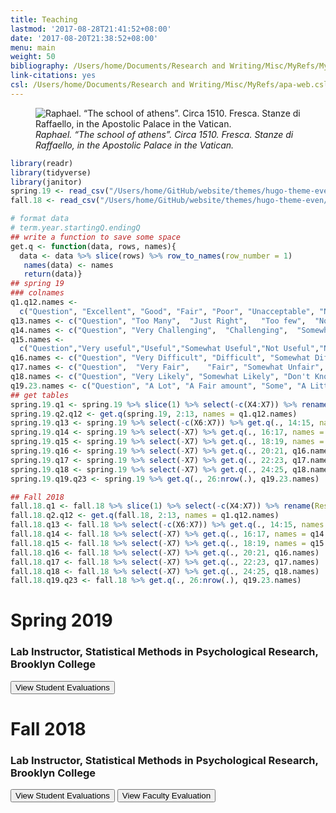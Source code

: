 ```yaml
---
title: Teaching
lastmod: '2017-08-28T21:41:52+08:00'
date: '2017-08-20T21:38:52+08:00'
menu: main
weight: 50
bibliography: /Users/home/Documents/Research and Writing/Misc/MyRefs/MyRefs.bib
link-citations: yes
csl: /Users/home/Documents/Research and Writing/Misc/MyRefs/apa-web.csl
---
```


![<i>Raphael. “The school of athens”. Circa 1510. Fresca. Stanze di Raffaello, in the Apostolic Palace in the Vatican.</i>](/img/athens.jpg)

```r
library(readr)
library(tidyverse)
library(janitor)
spring.19 <- read_csv("/Users/home/GitHub/website/themes/hugo-theme-even/static/data/spring19.csv")
fall.18 <- read_csv("/Users/home/GitHub/website/themes/hugo-theme-even/static/data/fall18.csv")

# format data
# term.year.startingQ.endingQ
## write a function to save some space
get.q <- function(data, rows, names){
  data <- data %>% slice(rows) %>% row_to_names(row_number = 1)
   names(data) <- names
   return(data)}
## spring 19
### colnames
q1.q12.names <- 
  c("Question", "Excellent", "Good", "Fair", "Poor", "Unacceptable", "Not applicable", "Responses")
q13.names <- c("Question", "Too Many", 	"Just Right",	"Too few",	"Not Applicable", "Responses")
q14.names <- c("Question", "Very Challenging",	"Challenging",	"Somewhat Challenging",	"Not Challenging", "Not Applicable",  "Responses")
q15.names <- 
  c("Question","Very useful","Useful","Somewhat Useful","Not Useful","Not Applicable", "Responses")
q16.names <- c("Question", "Very Difficult", "Difficult", "Somewhat Difficult",	"Not Difficult",	"Not Applicable", "Responses")
q17.names <- c("Question",	"Very Fair",	"Fair",	"Somewhat Unfair", "Unfair",	"Not Applicable", "Responses")
q18.names <- c("Question", "Very Likely", "Somewhat Likely", "Don't Know", "Somewhat Unlikely", "Very Unlikely", "Responses")
q19.23.names <- c("Question", "A Lot", "A Fair amount", "Some", "A Little", "Hardly Anything", "Not Applicable", "Responses")
## get tables
spring.19.q1 <- spring.19 %>% slice(1) %>% select(-c(X4:X7)) %>% rename(Responses = "N.answers")
spring.19.q2.q12 <- get.q(spring.19, 2:13, names = q1.q12.names)
spring.19.q13 <- spring.19 %>% select(-c(X6:X7)) %>% get.q(., 14:15, names = q13.names)
spring.19.q14 <- spring.19 %>% select(-X7) %>% get.q(., 16:17, names = q14.names)
spring.19.q15 <- spring.19 %>% select(-X7) %>% get.q(., 18:19, names = q15.names)
spring.19.q16 <- spring.19 %>% select(-X7) %>% get.q(., 20:21, q16.names)
spring.19.q17 <- spring.19 %>% select(-X7) %>% get.q(., 22:23, q17.names)
spring.19.q18 <- spring.19 %>% select(-X7) %>% get.q(., 24:25, q18.names)
spring.19.q19.q23 <- spring.19 %>% get.q(., 26:nrow(.), q19.23.names)

## Fall 2018
fall.18.q1 <- fall.18 %>% slice(1) %>% select(-c(X4:X7)) %>% rename(Responses = "N.answers")
fall.18.q2.q12 <- get.q(fall.18, 2:13, names = q1.q12.names)
fall.18.q13 <- fall.18 %>% select(-c(X6:X7)) %>% get.q(., 14:15, names = q13.names)
fall.18.q14 <- fall.18 %>% select(-X7) %>% get.q(., 16:17, names = q14.names)
fall.18.q15 <- fall.18 %>% select(-X7) %>% get.q(., 18:19, names = q15.names)
fall.18.q16 <- fall.18 %>% select(-X7) %>% get.q(., 20:21, q16.names)
fall.18.q17 <- fall.18 %>% select(-X7) %>% get.q(., 22:23, q17.names)
fall.18.q18 <- fall.18 %>% select(-X7) %>% get.q(., 24:25, q18.names)
fall.18.q19.q23 <- fall.18 %>% get.q(., 26:nrow(.), q19.23.names)
```


# Spring 2019

### Lab Instructor, Statistical Methods in Psychological Research, Brooklyn College

<button title="Click to show answer" type="button" onclick="if(document.getElementById('spring19') .style.display=='none') {document.getElementById('spring19') .style.display=''} else{document.getElementById('spring19') .style.display='none'}">View Student Evaluations </button>

<div id="spring19" style="display:none">
```r
knitr::kable(
  spring.19.q1, 
  caption = "Spring 2019 Student Evaluations, Statistics Lab",
  align = "lccc") %>% 
  kableExtra::kable_styling(position = "left")
knitr::kable(spring.19.q2.q12, align = "lccccccc") %>% 
  kableExtra::kable_styling(position = "left")
knitr::kable(spring.19.q13, align = "lccccc") %>% 
  kableExtra::kable_styling(position = "left")
knitr::kable(spring.19.q14, align = "lcccccc") %>% 
  kableExtra::kable_styling(position = "left")
knitr::kable(spring.19.q15, align = "lcccccc") %>% 
  kableExtra::kable_styling(position = "left")
knitr::kable(spring.19.q16, align = "lcccccc") %>% 
  kableExtra::kable_styling(position = "left")
knitr::kable(spring.19.q17, align = "lcccccc") %>% 
  kableExtra::kable_styling(position = "left")
knitr::kable(spring.19.q19.q23, align = "lccccccc") %>% 
  kableExtra::kable_styling(position = "left")
```
</div>

# Fall 2018

### Lab Instructor, Statistical Methods in Psychological Research, Brooklyn College

<button title="Click to show answer" type="button" onclick="if(document.getElementById('fall18') .style.display=='none') {document.getElementById('fall18') .style.display=''} else{document.getElementById('fall18') .style.display='none'}">View Student Evaluations </button>

<button 
onclick="location.href='https://matthewevanaman.netlify.app//PDFs/eval_fall18.pdf'"
type="button" target='_blank' >View Faculty Evaluation
</button>

<div id="fall18" style="display:none">
```r
knitr::kable(
  fall.18.q1, 
  caption = "Fall 2018 Student Evaluations, Statistics Lab",
   align = "lccc") %>% 
  kableExtra::kable_styling(position = "left")
knitr::kable(fall.18.q2.q12, align = "lccccccc") %>% 
  kableExtra::kable_styling(position = "left")
knitr::kable(fall.18.q13,  align = "lccccc") %>% 
  kableExtra::kable_styling(position = "left")
knitr::kable(fall.18.q14, align = "lcccccc") %>% 
  kableExtra::kable_styling(position = "left")
knitr::kable(fall.18.q15, align = "lcccccc") %>% 
  kableExtra::kable_styling(position = "left")
knitr::kable(fall.18.q16, align = "lcccccc") %>% 
  kableExtra::kable_styling(position = "left")
knitr::kable(fall.18.q17, align = "lcccccc") %>% 
  kableExtra::kable_styling(position = "left")
knitr::kable(fall.18.q19.q23, align = "lccccccc") %>% 
  kableExtra::kable_styling(position = "left")
```
</div>
